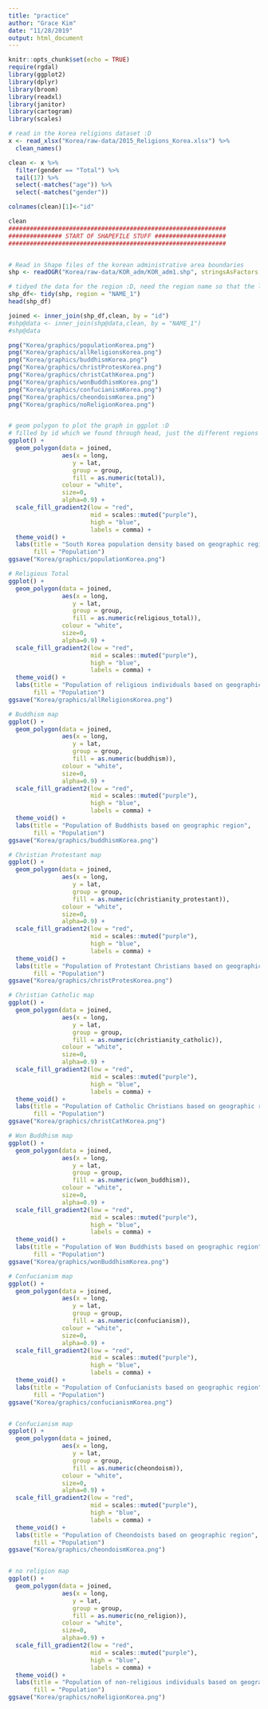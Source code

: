 ```yaml
---
title: "practice"
author: "Grace Kim"
date: "11/28/2019"
output: html_document
---
```


```r
knitr::opts_chunk$set(echo = TRUE)
require(rgdal)
library(ggplot2)
library(dplyr)
library(broom)
library(readxl)
library(janitor)
library(cartogram)
library(scales)
```


```r
# read in the korea religions dataset :D
x <- read_xlsx("Korea/raw-data/2015_Religions_Korea.xlsx") %>% 
  clean_names()

clean <- x %>% 
  filter(gender == "Total") %>% 
  tail(17) %>% 
  select(-matches("age")) %>% 
  select(-matches("gender"))

colnames(clean)[1]<-"id"

clean
############################################################# 
############### START OF SHAPEFILE STUFF ####################
#############################################################


# Read in Shape files of the korean administrative area boundaries
shp <- readOGR("Korea/raw-data/KOR_adm/KOR_adm1.shp", stringsAsFactors = F)

# tidyed the data for the region :D, need the region name so that the longitude data points match up the various busan seoul other area names 
shp_df<- tidy(shp, region = "NAME_1")
head(shp_df)

joined <- inner_join(shp_df,clean, by = "id")
#shp@data <- inner_join(shp@data,clean, by = "NAME_1")
#shp@data
```



```r
png("Korea/graphics/populationKorea.png")
png("Korea/graphics/allReligionsKorea.png")
png("Korea/graphics/buddhismKorea.png")
png("Korea/graphics/christProtesKorea.png")
png("Korea/graphics/christCathKorea.png")
png("Korea/graphics/wonBuddhismKorea.png")
png("Korea/graphics/confucianismKorea.png")
png("Korea/graphics/cheondoismKorea.png")
png("Korea/graphics/noReligionKorea.png")


# geom polygon to plot the graph in ggplot :D
# filled by id which we found through head, just the different regions of korea
ggplot() + 
  geom_polygon(data = joined, 
               aes(x = long, 
                  y = lat, 
                  group = group, 
                  fill = as.numeric(total)), 
               colour = "white",
               size=0, 
               alpha=0.9) + 
  scale_fill_gradient2(low = "red",
                       mid = scales::muted("purple"),
                       high = "blue",
                       labels = comma) +
  theme_void() +
  labs(title = "South Korea population density based on geographic region",
       fill = "Population")
ggsave("Korea/graphics/populationKorea.png")

# Religious Total
ggplot() + 
  geom_polygon(data = joined, 
               aes(x = long, 
                  y = lat, 
                  group = group, 
                  fill = as.numeric(religious_total)), 
               colour = "white",
               size=0, 
               alpha=0.9) + 
  scale_fill_gradient2(low = "red",
                       mid = scales::muted("purple"),
                       high = "blue",
                       labels = comma) +
  theme_void() +
  labs(title = "Population of religious individuals based on geographic region",
       fill = "Population")
ggsave("Korea/graphics/allReligionsKorea.png")

# Buddhism map
ggplot() + 
  geom_polygon(data = joined, 
               aes(x = long, 
                  y = lat, 
                  group = group, 
                  fill = as.numeric(buddhism)), 
               colour = "white",
               size=0, 
               alpha=0.9) + 
  scale_fill_gradient2(low = "red",
                       mid = scales::muted("purple"),
                       high = "blue",
                       labels = comma) +
  theme_void() +
  labs(title = "Population of Buddhists based on geographic region",
       fill = "Population")
ggsave("Korea/graphics/buddhismKorea.png")

# Christian Protestant map
ggplot() + 
  geom_polygon(data = joined, 
               aes(x = long, 
                  y = lat, 
                  group = group, 
                  fill = as.numeric(christianity_protestant)), 
               colour = "white",
               size=0, 
               alpha=0.9) + 
  scale_fill_gradient2(low = "red",
                       mid = scales::muted("purple"),
                       high = "blue",
                       labels = comma) +
  theme_void() +
  labs(title = "Population of Protestant Christians based on geographic region",
       fill = "Population")
ggsave("Korea/graphics/christProtesKorea.png")

# Christian Catholic map
ggplot() + 
  geom_polygon(data = joined, 
               aes(x = long, 
                  y = lat, 
                  group = group, 
                  fill = as.numeric(christianity_catholic)), 
               colour = "white",
               size=0, 
               alpha=0.9) + 
  scale_fill_gradient2(low = "red",
                       mid = scales::muted("purple"),
                       high = "blue",
                       labels = comma) +
  theme_void() +
  labs(title = "Population of Catholic Christians based on geographic region",
       fill = "Population")
ggsave("Korea/graphics/christCathKorea.png")

# Won Buddhism map
ggplot() + 
  geom_polygon(data = joined, 
               aes(x = long, 
                  y = lat, 
                  group = group, 
                  fill = as.numeric(won_buddhism)), 
               colour = "white",
               size=0, 
               alpha=0.9) + 
  scale_fill_gradient2(low = "red",
                       mid = scales::muted("purple"),
                       high = "blue",
                       labels = comma) +
  theme_void() +
  labs(title = "Population of Won Buddhists based on geographic region",
       fill = "Population")
ggsave("Korea/graphics/wonBuddhismKorea.png")

# Confucianism map
ggplot() + 
  geom_polygon(data = joined, 
               aes(x = long, 
                  y = lat, 
                  group = group, 
                  fill = as.numeric(confucianism)), 
               colour = "white",
               size=0, 
               alpha=0.9) + 
  scale_fill_gradient2(low = "red",
                       mid = scales::muted("purple"),
                       high = "blue",
                       labels = comma) +
  theme_void() +
  labs(title = "Population of Confucianists based on geographic region",
       fill = "Population")
ggsave("Korea/graphics/confucianismKorea.png")


# Confucianism map
ggplot() + 
  geom_polygon(data = joined, 
               aes(x = long, 
                  y = lat, 
                  group = group, 
                  fill = as.numeric(cheondoism)), 
               colour = "white",
               size=0, 
               alpha=0.9) + 
  scale_fill_gradient2(low = "red",
                       mid = scales::muted("purple"),
                       high = "blue",
                       labels = comma) +
  theme_void() +
  labs(title = "Population of Cheondoists based on geographic region",
       fill = "Population")
ggsave("Korea/graphics/cheondoismKorea.png")


# no religion map
ggplot() + 
  geom_polygon(data = joined, 
               aes(x = long, 
                  y = lat, 
                  group = group, 
                  fill = as.numeric(no_religion)), 
               colour = "white",
               size=0, 
               alpha=0.9) + 
  scale_fill_gradient2(low = "red",
                       mid = scales::muted("purple"),
                       high = "blue",
                       labels = comma) +
  theme_void() +
  labs(title = "Population of non-religious individuals based on geographic region",
       fill = "Population")
ggsave("Korea/graphics/noReligionKorea.png")

```

